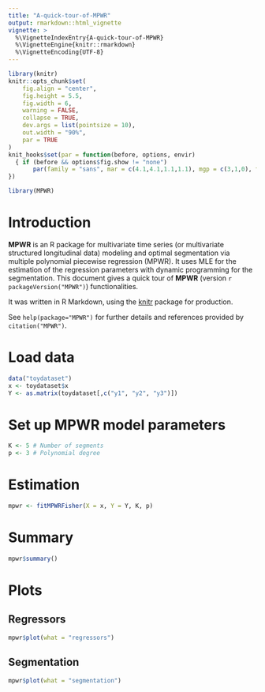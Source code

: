 ```yaml
---
title: "A-quick-tour-of-MPWR"
output: rmarkdown::html_vignette
vignette: >
  %\VignetteIndexEntry{A-quick-tour-of-MPWR}
  %\VignetteEngine{knitr::rmarkdown}
  %\VignetteEncoding{UTF-8}
---
```


```r
library(knitr)
knitr::opts_chunk$set(
	fig.align = "center",
	fig.height = 5.5,
	fig.width = 6,
	warning = FALSE,
	collapse = TRUE,
	dev.args = list(pointsize = 10),
	out.width = "90%",
	par = TRUE
)
knit_hooks$set(par = function(before, options, envir)
  { if (before && options$fig.show != "none") 
       par(family = "sans", mar = c(4.1,4.1,1.1,1.1), mgp = c(3,1,0), tcl = -0.5)
})
```

```r
library(MPWR)
```

# Introduction

**MPWR** is an R package for multivariate time series (or multivariate 
structured longitudinal data) modeling and optimal segmentation via multiple 
polynomial piecewise regression (MPWR). It uses MLE for the estimation of the 
regression parameters with dynamic programming for the segmentation. This 
document gives a quick tour of **MPWR** (version `r packageVersion("MPWR")`)
functionalities.

It was written in R Markdown, using the [knitr](https://cran.r-project.org/package=knitr)
package for production.

See `help(package="MPWR")` for further details and references provided by
`citation("MPWR")`.

# Load data

```r
data("toydataset")
x <- toydataset$x
Y <- as.matrix(toydataset[,c("y1", "y2", "y3")])
```

# Set up MPWR model parameters

```r
K <- 5 # Number of segments
p <- 3 # Polynomial degree
```

# Estimation

```r
mpwr <- fitMPWRFisher(X = x, Y = Y, K, p)
```

# Summary

```r
mpwr$summary()
```

# Plots

## Regressors

```r
mpwr$plot(what = "regressors")
```

## Segmentation

```r
mpwr$plot(what = "segmentation")
```
